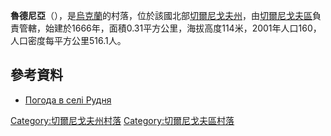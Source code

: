 {{coord|51|24|45|N|30|41|44|E|scale:100000|display=title}}

'''魯德尼亞'''（{{lang-uk|Рудня}}），是[[烏克蘭|烏克蘭]]的村落，位於該國北部[[切爾尼戈夫州|切爾尼戈夫州]]，由[[切爾尼戈夫區|切爾尼戈夫區]]負責管轄，始建於1666年，面積0.31平方公里，海拔高度114米，2001年人口160，人口密度每平方公里516.1人。

==參考資料==
* [http://weather.in.ua/ua/chernigovskaja/22919 Погода в селі Рудня] {{Wayback|url=http://weather.in.ua/ua/chernigovskaja/22919 |date=20160305081153 }}

[[Category:切爾尼戈夫州村落|Category:切爾尼戈夫州村落]]
[[Category:切爾尼戈夫區村落|Category:切爾尼戈夫區村落]]


{{Chernihiv-geo-stub}}